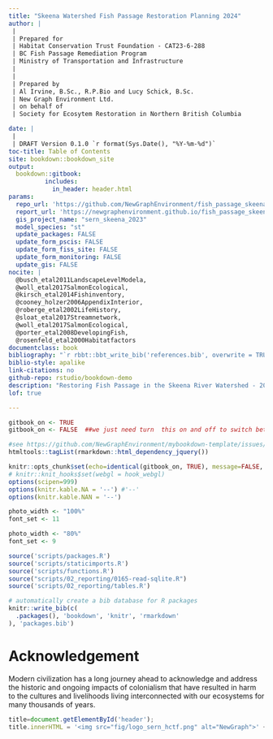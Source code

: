 ```yaml
--- 
title: "Skeena Watershed Fish Passage Restoration Planning 2024"
author: |
 |
 | Prepared for
 | Habitat Conservation Trust Foundation - CAT23-6-288
 | BC Fish Passage Remediation Program
 | Ministry of Transportation and Infrastructure
 |
 |
 | Prepared by
 | Al Irvine, B.Sc., R.P.Bio and Lucy Schick, B.Sc.
 | New Graph Environment Ltd.
 | on behalf of
 | Society for Ecosytem Restoration in Northern British Columbia

date: |
 |
 | DRAFT Version 0.1.0 `r format(Sys.Date(), "%Y-%m-%d")`
toc-title: Table of Contents
site: bookdown::bookdown_site
output: 
  bookdown::gitbook:
          includes:
            in_header: header.html
params:
  repo_url: 'https://github.com/NewGraphEnvironment/fish_passage_skeena_2024_reporting'
  report_url: 'https://newgraphenvironment.github.io/fish_passage_skeena_2024_reporting'
  gis_project_name: "sern_skeena_2023"
  model_species: "st"
  update_packages: FALSE
  update_form_pscis: FALSE
  update_form_fiss_site: FALSE
  update_form_monitoring: FALSE
  update_gis: FALSE
nocite: |
  @busch_etal2011LandscapeLevelModela, 
  @woll_etal2017SalmonEcological,
  @kirsch_etal2014Fishinventory,
  @cooney_holzer2006AppendixInterior,
  @roberge_etal2002LifeHistory,
  @sloat_etal2017Streamnetwork,
  @woll_etal2017SalmonEcological,
  @porter_etal2008DevelopingFish,
  @rosenfeld_etal2000Habitatfactors
documentclass: book
bibliography: "`r rbbt::bbt_write_bib('references.bib', overwrite = TRUE)`"
biblio-style: apalike
link-citations: no
github-repo: rstudio/bookdown-demo
description: "Restoring Fish Passage in the Skeena River Watershed - 2024"
lof: true

---
```


```r
gitbook_on <- TRUE
gitbook_on <- FALSE  ##we just need turn  this on and off to switch between gitbook and pdf via paged.js

```


```r
#see https://github.com/NewGraphEnvironment/mybookdown-template/issues/16
htmltools::tagList(rmarkdown::html_dependency_jquery())
```


```r
knitr::opts_chunk$set(echo=identical(gitbook_on, TRUE), message=FALSE, warning=FALSE, dpi=60, out.width = "100%")
# knitr::knit_hooks$set(webgl = hook_webgl)
options(scipen=999)
options(knitr.kable.NA = '--') #'--'
options(knitr.kable.NAN = '--')
```

```r
photo_width <- "100%"
font_set <- 11

```

```r
photo_width <- "80%"
font_set <- 9
```


```r
source('scripts/packages.R')
source('scripts/staticimports.R')
source('scripts/functions.R')
source("scripts/02_reporting/0165-read-sqlite.R")
source('scripts/02_reporting/tables.R')

```


```r
# automatically create a bib database for R packages
knitr::write_bib(c(
  .packages(), 'bookdown', 'knitr', 'rmarkdown'
), 'packages.bib')
```

# Acknowledgement {.front-matter .unnumbered}


Modern civilization has a long journey ahead to acknowledge and address the historic and ongoing impacts of colonialism that have resulted in harm to the cultures and livelihoods living interconnected with our ecosystems for many thousands of years. 



```js
title=document.getElementById('header');
title.innerHTML = '<img src="fig/logo_sern_hctf.png" alt="NewGraph">' + title.innerHTML
```

